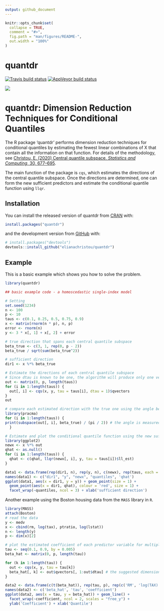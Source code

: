 ```yaml
---
output: github_document
---
```


<!-- README.md is generated from README.Rmd. Please edit that file -->

```r
knitr::opts_chunk$set(
  collapse = TRUE,
  comment = "#>",
  fig.path = "man/figures/README-",
  out.width = "100%"
)
```

# quantdr

<!-- badges: start -->
  [![Travis build status](https://travis-ci.com/elianachristou/quantdr.svg?branch=master)](https://travis-ci.com/elianachristou/quantdr)
[![AppVeyor build status](https://ci.appveyor.com/api/projects/status/github/elianachristou/quantdr?branch=master&svg=true)](https://ci.appveyor.com/project/elianachristou/quantdr)

 [![](https://cranlogs.r-pkg.org/badges/quantdr)](https://cran.rstudio.com/web/packages/quantdr/index.html) 
<!-- badges: end -->

quantdr: Dimension Reduction Techniques for Conditional Quantiles
====================================================================

The R package 'quantdr' performs dimension reduction techniques for conditional quantiles by estimating the fewest linear combinations of X that contain all the information on that function.  For details of the methodology, see [Christou, E. (2020) Central quantile subspace. *Statistics and Computing*, 30, 677–695](https://link.springer.com/article/10.1007/s11222-019-09915-8).

The main function of the package is `cqs`, which estimates the directions of the central quantile subspace.  Once the directions are determined, one can form the new sufficient predictors and estimate the conditional quantile function using `llqr`.  

## Installation

You can install the released version of quantdr from [CRAN](https://CRAN.R-project.org) with: 

``` r 
install.packages("quantdr") 
```

and the development version from [GitHub](https://github.com/) with: 

<!-- You can install the development version of quantdr from [GitHub](https://github.com/) with:  -->

``` r
# install.packages("devtools")
devtools::install_github("elianachristou/quantdr")
```
## Example

This is a basic example which shows you how to solve the problem.

```r
library(quantdr)

## basic example code - a homoscedastic single-index model

# Setting
set.seed(1234)
n <- 100
p <- 10
taus <- c(0.1, 0.25, 0.5, 0.75, 0.9)
x <- matrix(rnorm(n * p), n, p)
error <- rnorm(n)
y <- 3 * x[, 1] + x[, 2] + error

# true direction that spans each central quantile subspace
beta_true <- c(3, 1, rep(0, p - 2))
beta_true / sqrt(sum(beta_true^2))

# sufficient direction
dir1 <- x %*% beta_true

# Estimate the directions of each central quantile subspace
# Since dtau is known to be one, the algorithm will produce only one vector
out <- matrix(0, p, length(taus))
for (i in 1:length(taus)) {
  out[, i] <- cqs(x, y, tau = taus[i], dtau = 1)$qvectors
}
out

# compare each estimated direction with the true one using the angle between the two subspaces
library(pracma)
for (i in 1:length(taus)) {
print(subspace(out[, i], beta_true) / (pi / 2)) # the angle is measured in radians, so divide by pi/2
  }

# Estimate and plot the conditional quantile function using the new sufficient predictors
library(ggplot2)
newx <- x %*% out
qhat <- as.null()
for (i in 1:length(taus)) {
  qhat <- c(qhat, llqr(newx[, i], y, tau = taus[i])$ll_est)
}  

data1 <- data.frame(rep(dir1, n), rep(y, n), c(newx), rep(taus, each = n), qhat)
names(data1) <- c("dir1", "y", "newx", "quantiles", 'qhat')
ggplot(data1, aes(x = dir1, y = y)) + geom_point(size = 1) + 
  geom_point(aes(x = dir1, qhat), colour = 'red', size = 1) +
  facet_wrap(~quantiles, ncol = 3) + xlab('sufficient direction')
```

Another example using the Boston housing data from the `MASS` library in `R`. 

```r
library(MASS)
attach(Boston)
# read the data 
y <- medv
x <- cbind(rm, log(tax), ptratio, log(lstat))
n <- length(y)
p <- dim(x)[2]

# plot the estimated coefficient of each predictor variable for multiple quantiles
tau <- seq(0.1, 0.9, by = 0.005)
beta_hat <- matrix(0, p, length(tau))

for (k in 1:length(tau)) {
  out <- cqs(x, y, tau = tau[k])
  beta_hat[, k] <- out$qvectors[, 1:out$dtau] # the suggested dimension of the central quantile subspace is 1
}

data2 <- data.frame(c(t(beta_hat)), rep(tau, p), rep(c('RM', 'log(TAX)', 'PTRATIO', 'log(LSTAT)'), each = length(tau)))
names(data2) <- c('beta_hat', 'tau', 'coefficient')
ggplot(data2, aes(x = tau, y = beta_hat)) + geom_line() + 
  facet_wrap(~coefficient, ncol = 2, scales = "free_y") + 
  ylab('Coefficient') + xlab('Quantile')

```

